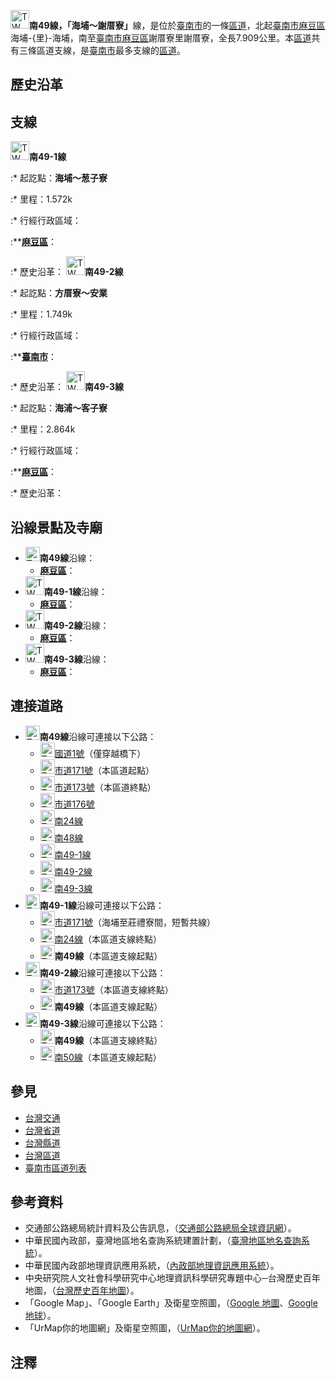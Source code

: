 {{expand|time=2010-09-05}}
{{Infobox TwRoad|
|Type=th
|Code=南49線
|Num=tn49
|Branch=1
|Name=
|Level=區道
|Length=[[File:TW_THWtn49.svg|23px]]─7.909{{space|1}}
|Length2=[[File:TW_THWtn49-1.svg|23px]]─1.572{{space|1}}[[公里|公里]]，[[File:TW_THWtn49-2.svg|23px]]─1.749{{space|1}}<br>[[公里|公里]]，[[File:TW_THWtn49-3.svg|23px]]─2.864{{space|1}}
|Start=[[臺南市|臺南市]][[麻豆區|麻豆區]]海埔
|Pass=[[臺南市|臺南市]][[麻豆區|麻豆區]]麻豆口
|End=[[臺南市|臺南市]][[麻豆區|麻豆區]]謝厝寮
}}
[[File:TW_THWtn49.svg|30px]]{{space|1}}'''南49線，「海埔～謝厝寮」'''線，是位於[[臺南市|臺南市]]的一條[[台灣區道|區道]]，北起[[臺南市|臺南市]][[麻豆區|麻豆區]]海埔-{里}-海埔，南至[[臺南市|臺南市]][[麻豆區|麻豆區]]謝厝寮里謝厝寮，全長{{space|1}}7.909{{space|1}}公里。本[[台灣區道|區道]]共有三條區道支線，是[[臺南市|臺南市]]最多支線的[[台灣區道|區道]]。

==歷史沿革==

==支線==
[[File:TW_THWtn49-1.svg|30px]]{{space|1}}'''南49-1線'''{{r|allthlist}}{{anchor|tn49-1}}
:* 起訖點：'''海埔～葱子寮'''
:* 里程：1.572k
:* 行經行政區域：
:**'''[[麻豆區|麻豆區]]'''：
:* 歷史沿革：
[[File:TW_THWtn49-2.svg|30px]]{{space|1}}'''南49-2線'''{{r|allthlist}}{{anchor|tn49-2}}
:* 起訖點：'''方厝寮～安業'''
:* 里程：1.749k
:* 行經行政區域：
:**'''[[臺南市|臺南市]]'''：
:* 歷史沿革：
[[File:TW_THWtn49-3.svg|30px]]{{space|1}}'''南49-3線'''{{r|allthlist}}{{anchor|tn49-3}}
:* 起訖點：'''海浦～客子寮'''
:* 里程：2.864k
:* 行經行政區域：
:**'''[[麻豆區|麻豆區]]'''：
:* 歷史沿革：

==沿線景點及寺廟==
*[[File:TW_THWtn49.svg|23px]]'''南49線'''沿線：
**'''[[麻豆區|麻豆區]]'''：
*[[File:TW_THWtn49-1.svg|30px]]'''南49-1線'''沿線：
**'''[[麻豆區|麻豆區]]'''：
*[[File:TW_THWtn49-2.svg|30px]]'''南49-2線'''沿線：
**'''[[麻豆區|麻豆區]]'''：
*[[File:TW_THWtn49-3.svg|30px]]'''南49-3線'''沿線：
**'''[[麻豆區|麻豆區]]'''：
<!--==沿線政府機關、學校、醫院及其他設施==
*[[File:TW_THWtn49.svg|23px]]'''南49線'''沿線：
**'''[[麻豆區|麻豆區]]'''：
*[[File:TW_THWtn49-1.svg|30px]]'''南49-1線'''沿線：
**'''[[麻豆區|麻豆區]]'''：
*[[File:TW_THWtn49-2.svg|30px]]'''南49-2線'''沿線：太子宮
**'''[[麻豆區|麻豆區]]'''：
*[[File:TW_THWtn49-3.svg|30px]]'''南49-3線'''沿線：
**'''[[麻豆區|麻豆區]]'''：
-->

==連接道路==
*[[File:TW_THWtn49.svg|23px]]'''南49線'''沿線可連接以下公路：
**[[File:TWHW1.svg|23px]][[中山高速公路|國道1號]]（僅穿越橋下）
**[[File:TW_CHW171.svg|23px]][[市道171號|市道171號]]（本區道起點）
**[[File:TW_CHW173.svg|23px]][[市道173號|市道173號]]（本區道終點）
**[[File:TW_CHW176.svg|23px]][[市道176號|市道176號]]
**[[File:TW_THWtn24.svg|23px]][[南24線|南24線]]
**[[File:TW_THWtn48.svg|23px]][[南48線|南48線]]
**[[File:TW_THWtn49-1.svg|23px]][[南49線#支線|南49-1線]]
**[[File:TW_THWtn49-2.svg|23px]][[南49線#支線|南49-2線]]
**[[File:TW_THWtn49-3.svg|23px]][[南49線#支線|南49-3線]]
*[[File:TW_THWtn49-1.svg|23px]]'''南49-1線'''沿線可連接以下公路：
**[[File:TW_CHW171.svg|23px]][[市道171號|市道171號]]（海埔至莊禮寮間，短暫共線）
**[[File:TW_THWtn24.svg|23px]][[南24線|南24線]]（本區道支線終點）
**[[File:TW_THWtn49.svg|23px]]'''南49線'''（本區道支線起點）
*[[File:TW_THWtn49-2.svg|23px]]'''南49-2線'''沿線可連接以下公路：
**[[File:TW_CHW173.svg|23px]][[市道173號|市道173號]]（本區道支線終點）
**[[File:TW_THWtn49.svg|23px]]'''南49線'''（本區道支線起點）
*[[File:TW_THWtn49-3.svg|23px]]'''南49-3線'''沿線可連接以下公路：
**[[File:TW_THWtn49.svg|23px]]'''南49線'''（本區道支線終點）
**[[File:TW_THWtn50.svg|23px]][[南50線|南50線]]（本區道支線起點）

==參見==
*[[台灣交通|台灣交通]]
*[[台灣省道|台灣省道]]
*[[中華民國市道|台灣縣道]]
*[[台灣區道|台灣區道]]
*[[臺南市區道列表|臺南市區道列表]]

==參考資料==
*交通部公路總局統計資料及公告訊息，（[https://web.archive.org/web/20110709204443/http://www.thb.gov.tw/tm/wcf.aspx 交通部公路總局全球資訊網]）。
*中華民國內政部，臺灣地區地名查詢系統建置計劃，（[https://web.archive.org/web/20100815090815/http://placesearch.moi.gov.tw/index_tw.php 臺灣地區地名查詢系統]）。
*中華民國內政部地理資訊應用系統，（[https://web.archive.org/web/20100901041614/http://moistgis.moi.gov.tw/moi92-1/ 內政部地理資訊應用系統]）。
*中央研究院人文社會科學研究中心地理資訊科學研究專題中心─台灣歷史百年地圖，（[http://gissrv4.sinica.edu.tw/gis/twhgis.aspx 台灣歷史百年地圖]{{Wayback|url=http://gissrv4.sinica.edu.tw/gis/twhgis.aspx |date=20190630201431 }}）。
*「Google Map」、「Google Earth」及衛星空照圖，（[http://maps.google.com.tw Google 地圖]{{Wayback|url=http://maps.google.com.tw/ |date=20091122013252 }}、[http://earth.google.it/intl/zh-TW/ Google 地球]{{Wayback|url=http://earth.google.it/intl/zh-TW/ |date=20100801082255 }}）。
*「UrMap你的地圖網」及衛星空照圖，（[http://www.urmap.com UrMap你的地圖網]{{Wayback|url=http://www.urmap.com/ |date=20200908110608 }}）。

==注釋==
{{reflist|refs=
<ref name="allthlist">公路總局全台鄉道路線表，（[http://paidamu.pixnet.net/blog/post/26943450 貓砂行控中心] {{webarchive|url=https://web.archive.org/web/20100730103023/http://paidamu.pixnet.net/blog/post/26943450 |date=2010-07-30 }}）。</ref>
}}
<!--==外部連結==（如果有外部介紹才列）-->

{{臺南市區道}}